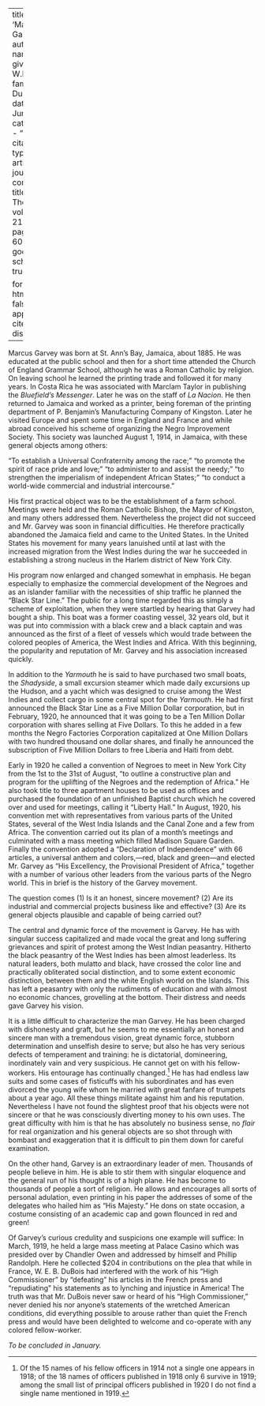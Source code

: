 
---
title: 'Marcus Garvey'
author:
  - name:
      given: W.E.B.
      family: Du Bois
date: Jun. 1920
categories: 
  - ""
citation: 
  type: article-journal
  container-title: The Crisis
  volume: 21
  issue: 2
  page: 58-60
google-scholar: true

format:
  html:
    toc: false
    appendix-cite-as: display
---



Marcus Garvey was born at St. Ann's Bay, Jamaica, about 1885. He was educated at the public school and then for a short time attended the Church of England Grammar School, although he was a Roman Catholic by religion. On leaving school he learned the printing trade and followed it for many years. In Costa Rica  he was associated with Marclam Taylor in publishing the *Bluefield's Messenger*. Later 
he was on the staff of *La Nacion*. He then returned to Jamaica and worked as a printer, being foreman of the printing department of P. Benjamin's Manufacturing Company of Kingston. Later he visited Europe and spent some time in England and France and while abroad conceived his scheme of organizing the Negro Improvement Society. This society was launched August 1, 1914, in Jamaica, with these general objects among others: 

"To establish a Universal Confraternity among the race;" "to promote the spirit of race pride and love;" "to administer to and assist the needy;" "to strengthen the imperialism of independent African States;" "to conduct a world-wide commercial and industrial intercourse." 

His first practical object was to be the establishment of a farm school. Meetings were held and the Roman Catholic Bishop, the Mayor of Kingston, and many others addressed them. Nevertheless the project did not succeed and Mr. Garvey was soon in financial difficulties. He therefore practically abandoned the Jamaica field and came to the United States. In the United States his movement for many years lanuished until at last with the increased migration from the West Indies during the war he succeeded in establishing a strong nucleus in the Harlem district of New York City. 

His program now enlarged and changed somewhat in emphasis. He began especially to emphasize the commercial development of the Negroes and as an islander familiar with the necessities of ship traffic he planned the "Black Star Line." The public for a long time regarded this as simply a scheme of exploitation, when they were startled by hearing that Garvey had bought a ship. This boat was a former coasting vessel, 32 years old, but it was put into commission with a black crew and a black captain and was announced as the first of a fleet of vessels which would trade between the colored peoples of America, the West Indies and Africa. With this beginning, the popularity and reputation of Mr. Garvey and his association increased quickly. 

In addition to the *Yarmouth* he is said to have purchased two small boats, the *Shadyside*, a small excursion steamer which made daily excursions up the Hudson, and a yacht which was designed to cruise among the West Indies and collect cargo in some central spot for the *Yarmouth*. He had first announced the Black Star Line as a Five Million Dollar corporation, but in February, 1920, he announced that it was going to be a Ten Million Dollar corporation with shares selling at Five Dollars. To this he added in a few months the Negro Factories Corporation capitalized at One Million Dollars with two hundred thousand one dollar 
shares, and finally he announced the subscription of Five Million Dollars to free Liberia and Haiti from debt. 

Early in 1920 he called a convention of Negroes to meet in New York City from the 1st to the 31st of August, "to outline a constructive plan and program for the uplifting of the Negroes and the redemption of Africa." He also took title to three apartment houses to be used as offices and purchased the foundation of an unfinished Baptist church which he covered over and used for meetings, calling it "Liberty Hall." In August, 1920, his convention met with representatives from various parts of the United States, several of the West India Islands and the Canal Zone and a few from Africa. The convention carried out its plan of a month's meetings and culminated with a mass meeting which filled Madison Square Garden. Finally the convention adopted a "Declaration of Independence" with 66 articles, a universal anthem and colors,---red, black and green—and elected Mr. Garvey as "His Excellency, the Provisional President of Africa," together with a number of various other leaders from the various parts of the Negro world. This in brief is the history of the Garvey movement. 

The question comes (1) Is it an honest, sincere movement? (2) Are its industrial and commercial projects business like and effective? (3) Are its general objects plausible and capable of being carried out? 

The central and dynamic force of the movement is Garvey. He has with singular success capitalized and made vocal the great and long suffering grievances and spirit of protest among the West Indian peasantry. Hitherto the black peasantry of the West Indies has been almost leaderless. Its natural leaders, both mulatto and black, have crossed the color line and practically obliterated social distinction, and to some extent economic distinction, between them and the white English world on the Islands. This has left a peasantry with only the rudiments of education and with almost no economic chances, grovelling at the bottom. Their distress and needs gave Garvey his vision. 

It is a little difficult to characterize the man Garvey. He has been charged with dishonesty and graft, but he seems to me essentially an honest and sincere man with a tremendous vision, great dynamic force, stubborn determination and unselfish desire to serve; but also he has very serious defects of temperament and training: he is dictatorial, domineering, inordinately vain and very suspicious. He cannot get on with his fellow-workers. His entourage has continually changed.[^fn1] He has had endless law suits and some cases of fisticuffs with his subordinates and has even divorced the young wife whom he married with great fanfare of trumpets about a year ago. All these things militate against him and his reputation. Nevertheless I have not found the slightest proof that his objects were not sincere or that he was consciously diverting money to his own uses. The great difficulty with him is that he has absolutely no business sense, no *flair* for real organization and his general objects are so shot through with bombast and exaggeration that it is difficult to pin them down for careful examination. 

On the other hand, Garvey is an extraordinary leader of men. Thousands of people believe in him. He is able to stir them with singular eloquence and the general run of his thought is of a high plane. He has become to thousands of people a sort of religion. He allows and encourages all sorts of personal adulation, even printing in his paper the addresses of some of the delegates who hailed him as "His Majesty." He dons on state occasion, a costume consisting of an academic cap and gown flounced in red and green! 

Of Garvey's curious credulity and suspicions one example will suffice: In March, 1919, he held a large mass meeting at Palace Casino which was presided over by Chandler Owen and addressed by himself and Phillip Randolph. Here he collected $204 in contributions on the plea that while in France, W. E. B. DuBois had interfered with the work of his "High Commissioner" by "defeating" his articles in the French press and "repudiating" his statements as to lynching and injustice in America! The truth was that Mr. DuBois never saw or heard of his "High Commissioner," never denied his nor anyone's statements of the wretched American conditions, did everything possible to arouse rather than quiet the French press and would have been delighted to welcome and co-operate with any colored fellow-worker. 

*To be concluded in January.*

[^fn1]: Of the 15 names of his fellow officers in 1914 not a single one appears in 1918; of the 18 names of officers published in 1918 only 6 survive in 1919; among the small list of principal officers published in 1920 I do not find a single name mentioned in 1919. 

